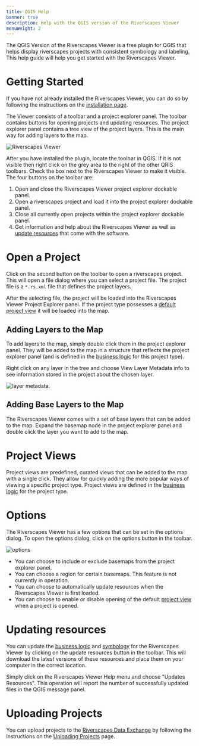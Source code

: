 ```yaml
---
title: QGIS Help
banner: true
description: Help with the QGIS version of the Riverscapes Viewer
menuWeight: 2
---
```


The QGIS Version of the Riverscapes Viewer is a free plugin for QGIS that helps display riverscapes projects with consistent symbology and labeling. This help guide will help you get started with the Riverscapes Viewer.

# Getting Started

If you have not already installed the Riverscapes Viewer, you can do so by following the instructions on the [installation page](/deploy/install-qgis).

The Viewer consists of a toolbar and a project explorer panel. The toolbar contains buttons for opening projects and updating resources. The project explorer panel contains a tree view of the project layers. This is the main way for adding layers to the map.

![Riverscapes Viewer](/images/qviewer/qris_toolbar_map_project.png)

After you have installed the plugin, locate the toolbar in QGIS. If it is not visible then right click on the grey area to the right of the other QRIS toolbars. Check the box next to the Riverscapes Viewer to make it visible. The four buttons on the toolbar are:

1. Open and close the Riverscapes Viewer project explorer dockable panel.
1. Open a riverscapes project and load it into the project explorer dockable panel.
1. Close all currently open projects within the project explorer dockable panel.
1. Get information and help about the Riverscapes Viewer as well as [update resources](/software-help/help-qgis/#updating-resources) that come with the software.

# Open a Project

Click on the second button on the toolbar to open a riverscapes project. This will open a file dialog where you can select a project file. The project file is a `*.rs.xml` file that defines the project layers.

After the selecting file, the project will be loaded into the Riverscapes Viewer Project Explorer panel. If the project type possesses a [default project view]() it will be loaded into the map.

## Adding Layers to the Map

To add layers to the map, simply double click them in the project explorer panel. They will be added to the map in a structure that reflects the project explorer panel (and is defined in the [business logic](/technical-reference/business-logic) for this project type).

Right click on any layer in the tree and choose View Layer Metadata info to see information stored in the project about the chosen layer.

![layer metadata](/images/qviewer/qris_layer_metadata.png).

## Adding Base Layers to the Map

The Riverscapes Viewer comes with a set of base layers that can be added to the map. Expand the basemap node in the project explorer panel and double click the layer you want to add to the map.

# Project Views

Project views are predefined, curated views that can be added to the map with a single click. They allow for quickly adding the more popular ways of viewing a specific project type. Project views are defined in the [business logic](/technical-reference/business-logic) for the project type.

# Options

The Riverscapes Viewer has a few options that can be set in the options dialog. To open the options dialog, click on the options button in the toolbar.

![options](/images/qviewer/qris_options.png)

- You can choose to include or exclude basemaps from the project explorer panel.
- You can choose a region for certain basemaps. This feature is not currently in operation.
- You can choose to automatically update resources when the Riverscapes Viewer is first loaded.
- You can choose to enable or disable opening of the default [project view]() when a project is opened.

# Updating resources

You can update the [business logic](/technical-reference/business-logic) and [symbology](/technical-reference/symbology/) for the Riverscapes Viewer by clicking on the update resources button in the toolbar. This will download the latest versions of these resources and place them on your computer in the correct location.

Simply click on the Riverscapes Viewer Help menu and choose "Updates Resources". This operation will report the number of successfully updated files in the QGIS message panel.

# Uploading Projects

You can upload projects to the [Riverscapes Data Exchange](https://data.riverscapes.net) by following the instructions on the [Uploading Projects](/software-help/help-qgis-uploader) page.